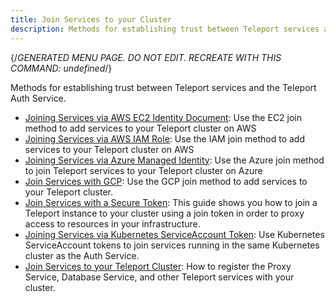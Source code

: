 ```yaml
---
title: Join Services to your Cluster
description: Methods for establishing trust between Teleport services and the Teleport Auth Service.
---
```


{/*GENERATED MENU PAGE. DO NOT EDIT. RECREATE WITH THIS COMMAND:
undefined*/}

Methods for establishing trust between Teleport services and the Teleport Auth Service.

- [Joining Services via AWS EC2 Identity Document](join-services-to-your-cluster/aws-ec2.mdx): Use the EC2 join method to add services to your Teleport cluster on AWS
- [Joining Services via AWS IAM Role](join-services-to-your-cluster/aws-iam.mdx): Use the IAM join method to add services to your Teleport cluster on AWS
- [Joining Services via Azure Managed Identity](join-services-to-your-cluster/azure.mdx): Use the Azure join method to join Teleport services to your Teleport cluster on Azure
- [Join Services with GCP](join-services-to-your-cluster/gcp.mdx): Use the GCP join method to add services to your Teleport cluster.
- [Join Services with a Secure Token](join-services-to-your-cluster/join-token.mdx): This guide shows you how to join a Teleport instance to your cluster using a join token in order to proxy access to resources in your infrastructure.
- [Joining Services via Kubernetes ServiceAccount Token](join-services-to-your-cluster/kubernetes.mdx): Use Kubernetes ServiceAccount tokens to join services running in the same Kubernetes cluster as the Auth Service.
- [Join Services to your Teleport Cluster](join-services-to-your-cluster/overview.mdx): How to register the Proxy Service, Database Service, and other Teleport services with your cluster.
